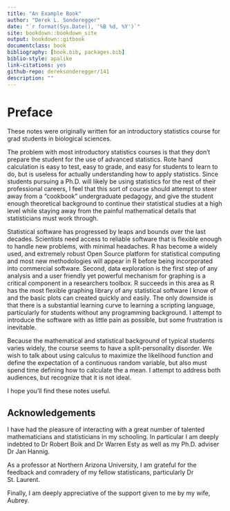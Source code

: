 ```yaml
--- 
title: "An Example Book"
author: "Derek L. Sonderegger"
date: "`r format(Sys.Date(), '%B %d, %Y')`"
site: bookdown::bookdown_site
output: bookdown::gitbook
documentclass: book
bibliography: [book.bib, packages.bib]
biblio-style: apalike
link-citations: yes
github-repo: dereksonderegger/141
description: ""
---
```


# Preface {-}
These notes were originally written for an introductory statistics course for grad students in biological sciences. 

The problem with most introductory statistics courses is that they don't prepare the student for the use of advanced statistics. Rote hand calculation is easy to test, easy to grade, and easy for students to learn to do, but is useless for actually understanding how to apply statistics. Since students pursuing a Ph.D. will likely be using statistics for the rest of their professional careers, I feel that this sort of course should attempt to steer away from a “cookbook” undergraduate pedagogy, and give the student enough theoretical background to continue their statistical studies at a high level while staying away from the painful mathematical details that statisticians must work through.

Statistical software has progressed by leaps and bounds over the last decades. Scientists need access to reliable software that is flexible enough to handle new problems, with minimal headaches. R has become a widely used, and extremely robust Open Source platform for statistical computing and most new methodologies will appear in R before being incorporated into commercial software. Second, data exploration is the first step of any analysis and a user friendly yet powerful mechanism for graphing is a critical component in a researchers toolbox. R succeeds in this area as R has the most flexible graphing library of any statistical software I know of and the basic plots can created quickly and easily. The only downside is that there is a substantial learning curve to learning a scripting language, particularly for students without any programming background. I attempt to introduce the software with as little pain as possible, but some frustration is inevitable. 

Because the mathematical and statistical background of typical students varies widely, the course seems to have a split-personality disorder. We wish to talk about using calculus to maximize the likelihood function and define the expectation of a continuous random variable, but also must spend time defining how to calculate the a mean. I attempt to address both audiences, but recognize that it is not ideal. 

I hope you'll find these notes useful.

## Acknowledgements {-}
I have had the pleasure of interacting with a great number of talented mathematicians and statisticians in my schooling.  In particular I am deeply indebted to Dr Robert Boik and Dr Warren Esty as well as my Ph.D. adviser Dr Jan Hannig. 

As a professor at Northern Arizona University, I am grateful for the feedback and comradery of my fellow statisticans, particularly Dr St. Laurent.

Finally, I am deeply appreciative of the support given to me by my wife, Aubrey.


